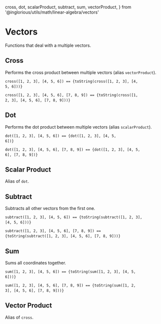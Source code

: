 
cross,
dot,
scalarProduct,
subtract,
sum,
vectorProduct,
} from '@inglorious/utils/math/linear-algebra/vectors'

<Meta title="Utils/Math/Linear/Vectors" />

# Vectors

Functions that deal with a multiple vectors.

## Cross

Performs the cross product between multiple vectors (alias `vectorProduct`).

<code>cross([1, 2, 3], [4, 5, 6]) == {toString(cross([1, 2, 3], [4, 5, 6]))}</code>&nbsp;

<code>cross([1, 2, 3], [4, 5, 6], [7, 8, 9]) == {toString(cross([1, 2, 3], [4, 5, 6], [7, 8, 9]))}</code>&nbsp;

## Dot

Performs the dot product between multiple vectors (alias `scalarProduct`).

<code>dot([1, 2, 3], [4, 5, 6]) == {dot([1, 2, 3], [4, 5, 6])}</code>&nbsp;

<code>dot([1, 2, 3], [4, 5, 6], [7, 8, 9]) == {dot([1, 2, 3], [4, 5, 6], [7, 8, 9])}</code>&nbsp;

## Scalar Product

Alias of `dot`.

## Subtract

Subtracts all other vectors from the first one.

<code>subtract([1, 2, 3], [4, 5, 6]) == {toString(subtract([1, 2, 3], [4, 5, 6]))}</code>&nbsp;

<code>subtract([1, 2, 3], [4, 5, 6], [7, 8, 9]) == {toString(subtract([1, 2, 3], [4, 5, 6], [7, 8, 9]))}</code>&nbsp;

## Sum

Sums all coordinates together.

<code>sum([1, 2, 3], [4, 5, 6]) == {toString(sum([1, 2, 3], [4, 5, 6]))}</code>&nbsp;

<code>sum([1, 2, 3], [4, 5, 6], [7, 8, 9]) == {toString(sum([1, 2, 3], [4, 5, 6], [7, 8, 9]))}</code>&nbsp;

## Vector Product

Alias of `cross`.
